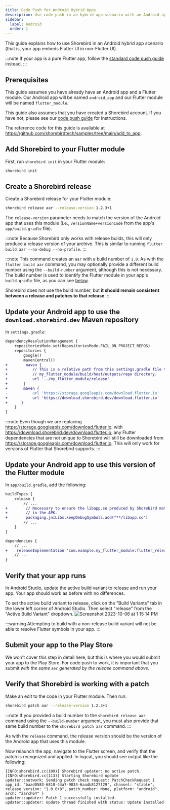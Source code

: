 ```yaml
---
title: Code Push for Android Hybrid Apps
description: Use code push in an hybrid app scenario with an Android app
sidebar:
  label: Android
  order: 1
---
```


This guide explains how to use Shorebird in an Android hybrid app scenario (that is, your app embeds Flutter UI in non-Flutter UI).

:::note
If your app is a pure Flutter app, follow the [standard code push guide](/code-push/initialize) instead.
:::

## Prerequisites

This guide assumes you have already have an Android app and a Flutter module. Our Android app will be named `android_app` and our Flutter module will be named `flutter_module`.

This guide also assumes that you have created a Shorebird account. If you have not, please see our [code push guide](/code-push/initialize) for instructions.

The reference code for this guide is available at https://github.com/shorebirdtech/samples/tree/main/add_to_app.

## Add Shorebird to your Flutter module

First, run `shorebird init` in your Flutter module:

```sh
shorebird init
```

## Create a Shorebird release

Create a Shorebird release for your Flutter module:

```sh
shorebird release aar --release-version 1.2.3+1
```

The `release-version` parameter needs to match the version of the Android app
that uses this module (i.e., `versionName+versionCode` from the app's
`app/build.gradle` file).

:::note
Because Shorebird only works with release builds, this will only produce a
release version of your archive. This is similar to running
`flutter build aar --no-debug --no-profile`.
:::

:::note
This command creates an `aar` with a build number of `1.0`. As with the
`flutter build aar` command, you may optionally provide a different build number
using the `--build-number` argument, although this is not necessary. The build
number is used to identify the Flutter module in your app's `build.gradle` file,
as you can see
[below](#update-your-android-app-to-use-this-version-of-the-flutter-module).

Shorebird does not use the build number, but **it should remain consistent
between a release and patches to that release**.
:::

## Update your Android app to use the `download.shorebird.dev` Maven repository

In `settings.gradle`:

```diff
dependencyResolutionManagement {
    repositoriesMode.set(RepositoriesMode.FAIL_ON_PROJECT_REPOS)
    repositories {
        google()
        mavenCentral()
+        maven {
+           // This is a relative path from this settings.gradle file to the
+           // my_flutter_module/build/host/outputs/repo directory.
+           url '../my_flutter_module/release'
+       }
+       maven {
-           url 'https://storage.googleapis.com/download.flutter.io'
+           url 'https://download.shorebird.dev/download.flutter.io'
+      }
    }
}
```

:::note
Even though we are replacing https://storage.googleapis.com/download.flutter.io.
with https://download.shorebird.dev/download.flutter.io, any Flutter
dependencies that are not unique to Shorebird will still be downloaded from
https://storage.googleapis.com/download.flutter.io. This will only work for
versions of Flutter that Shorebird supports.
:::

## Update your Android app to use this version of the Flutter module

In `app/build.gradle`, add the following:

```diff
buildTypes {
    release {
        // ...
+        // Necessary to ensure the libapp.so produced by Shorebird matches the one that ends up
+        // in the APK.
+        packaging.jniLibs.keepDebugSymbols.add("**/libapp.so")
        // ...
    }
}

dependencies {
    // ...
+    releaseImplementation 'com.example.my_flutter_module:flutter_release:1.0'
    // ...
}
```

## Verify that your app runs

In Android Studio, update the active build variant to release and run your app.
Your app should work as before with no differences.

To set the active build variant to release, click on the "Build Variants" tab in
the lower left corner of Android Studio. Then select "release" from the
"Active Build Variant" dropdown.
![Screenshot 2023-10-06 at 1 15 14 PM](https://github.com/shorebirdtech/docs/assets/581764/91b68c2c-7cee-44f1-a78a-eec443c353a3)

:::warning
Attempting to build with a non-release build variant will not be able to resolve
Flutter symbols in your app.
:::

## Submit your app to the Play Store

We won't cover this step in detail here, but this is where you would submit your
app to the Play Store. For code push to work, it is important that you submit
_with the same `aar` generated by the release command above_.

## Verify that Shorebird is working with a patch

Make an edit to the code in your Flutter module. Then run:

```sh
shorebird patch aar --release-version 1.2.3+1
```

:::note
If you provided a build number to the `shorebird release aar` command using the
`--build-number` argument, you must also provide that same build number to the
`shorebird patch aar` command.
:::

As with the `release` command, the release version should be the version of the
Android app that uses this module.

Now relaunch the app, navigate to the Flutter screen, and verify that the patch
is recognized and applied. In logcat, you should see output like the following:

```
[INFO:shorebird.cc(109)] Shorebird updater: no active patch.
[INFO:shorebird.cc(113)] Starting Shorebird update
updater::network: Sending patch check request: PatchCheckRequest { app_id: "baad0583-6810-44a7-9034-6aadb8127f29", channel: "stable", release_version: "1.0.0+8", patch_number: None, platform: "android", arch: "aarch64" }
updater::updater: Patch 1 successfully installed.
updater::updater: Update thread finished with status: Update installed
```
